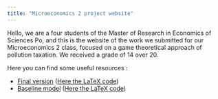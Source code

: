 ```yaml
---
title: "Microeconomics 2 project website"
---
```



Hello, we are a four students of the Master of Research in Economics of Sciences Po, and this is the website of the work we submitted for our Microeconomics 2 class, focused on a game theoretical approach of pollution taxation.
We received a grade of 14 over 20.

Here you can find some useful resources : 

- [Final version](./final/CHAMBON_GUGELMO_PAVLOVICH_SOUFFLET.pdf) ([Here the LaTeX code](./final/final.tex))
- [Baseline model](./Resources/Baseline_model/Baseline.pdf) ([Here the LaTeX code](./Resources/Baseline_model/Baseline.tex))

